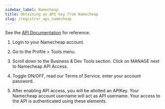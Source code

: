 ```yaml
---
sidebar_label: Namecheap
title: Obtaining an API key from Namecheap
slug: /registrar_api_namecheap
---
```


See the [API Documentation](https://www.namecheap.com/support/api/intro/) for reference.

1. Login to your Namecheap account.

2. Go to the Profile > Tools menu.

3. Scroll down to the Business & Dev Tools section. Click on MANAGE next to Namecheap API Access.

4. Toggle ON/OFF, read our Terms of Service, enter your account password.

5. After enabling API access, you will be allotted an APIKey. Your Namecheap account username will act as API username. Your access to the API is authenticated using these elements.
